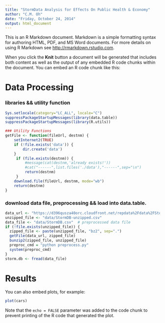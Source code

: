 ```yaml
---
title: "StormData Analysis for Effects On Public Health & Economy"
author: "C.M. Oh"
date: "Friday, October 24, 2014"
output: html_document
---
```


This is an R Markdown document. Markdown is a simple formatting syntax for authoring HTML, PDF, and MS Word documents. For more details on using R Markdown see <http://rmarkdown.rstudio.com>.

When you click the **Knit** button a document will be generated that includes both content as well as the output of any embedded R code chunks within the document. You can embed an R code chunk like this:

# Data Processing
### libraries && utility function
```r
Sys.setlocale(category="LC_ALL", locale="C")
suppressPackageStartupMessages(library(data.table))
suppressPackageStartupMessages(library(R.utils))
```

```r
### Utility Functions
getFile <- function(fileUrl, destnm) {
    setInternet2(TRUE)
    if (!file.exists('data')) {
        dir.create('data')
    }
     if (file.exists(destnm)) {
         #message(cat(destnm,'already exists!'))
         #cat("------",list.files('./data'),"------",sep="\n")
         return(destnm)
     }
    download.file(fileUrl, destnm, mode="wb")
    return(destnm)
}
```

### download data file, preprocessing && load into data.table.
```r
data_url <- "https://d396qusza40orc.cloudfront.net/repdata%2Fdata%2FStormData.csv.bz2"
unzipped_file <- "data/StormDB-unzipped.csv"
data_file <- "data/StormDB.csv"  # preprocessed data file
if (!file.exists(unzipped_file)) {
  zipped_file <- paste(unzipped_file, "bz2", sep=".")
  getFile(data_url, zipped_file)
  bunzip2(zipped_file, unzipped_file)
  preproc_cmd = "python preprocess.py"
  system(preproc_cmd)
}
storm.db <- fread(data_file)
```

# Results
You can also embed plots, for example:

```r
plot(cars)
```

Note that the `echo = FALSE` parameter was added to the code chunk to prevent printing of the R code that generated the plot.
